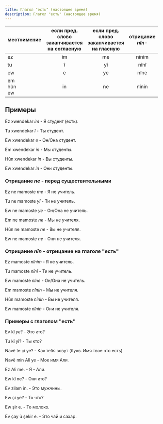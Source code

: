 ```yaml
---
title: Глагол "есть" (настоящее время)
description: Глагол "есть" (настоящее время)
---
```


|местоимение|если пред. слово заканчивается на согласную|если пред. слово заканчивается на гласную|отрицание<br/> _nîn-_|
|-|:-:|:-:|:-:|
|ez|im|me|nînim|
|tu|î|yî|nînî|
|ew|e|ye|nîne|
|em<br/>hûn<br/>ew|in|ne|nînin|

## Примеры

Ez xwendekar _im_ - Я студент (есть).

Tu xwendekar _î_ - Ты студент.

Ew xwendekar _e_ - Он/Она студент.

Em xwendekar _in_ - Мы студенты.

Hûn xwendekar _in_ - Вы студенты.

Ew xwendekar _in_ - Они студенты.

### Отрицание _ne_ - перед существительными

Ez ne mamoste _me_ - Я не учитель.

Tu ne mamoste _yî_ - Ти не учитель.

Ew ne mamoste _ye_ - Он/Она не учитель.

Em ne mamoste _ne_ - Мы не учителя.

Hûn ne mamoste _ne_ - Вы не учителя.

Ew ne mamoste _ne_ - Они не учителя.

### Отрицание _nîn_ - отрицание на глаголе "есть"

Ez mamoste _nînim_ - Я не учитель.

Tu mamoste _nînî_ - Ти не учитель.

Ew mamoste _nîne_ - Он/Она не учитель.

Em mamoste _nînin_ - Мы не учителя.

Hûn mamoste _nînin_ - Вы не учителя.

Ew mamoste _nînin_ - Они не учителя.

### Примеры с глаголом "есть"

Ev kî _ye_? - Это кто?

Tu kî yî? - Ты кто?

Navê te çi ye? - Как тебя зовут (букв. Имя твое что есть)

Navê min Alî ye - Мое имя Али.

Ez Alî me. - Я - Али.

Ew kî ne? - Они кто?

Ev zilam in. - Это мужчины.

Ew çi ye? - То что?

Ew şir e. - То молоко.

Ev çay û şekir e. - Это чай и сахар.